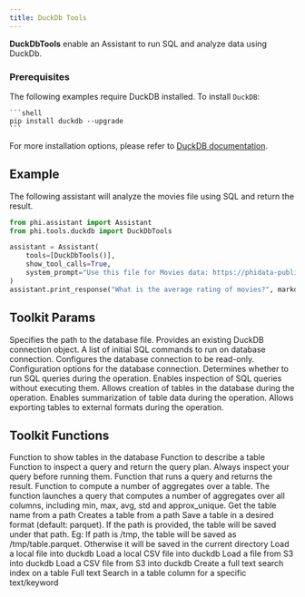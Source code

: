 ```yaml
---
title: DuckDb Tools
---
```


**DuckDbTools** enable an Assistant to run SQL and analyze data using DuckDb.

### Prerequisites
The following examples require DuckDB installed.
To install `DuckDB`:

    ```shell
    pip install duckdb --upgrade
    ```

For more installation options, please refer to [DuckDB documentation](https://duckdb.org/docs/installation). 

## Example

The following assistant will analyze the movies file using SQL and return the result.

```python cookbook/tools/duckdb_tools.py
from phi.assistant import Assistant
from phi.tools.duckdb import DuckDbTools

assistant = Assistant(
    tools=[DuckDbTools()],
    show_tool_calls=True,
    system_prompt="Use this file for Movies data: https://phidata-public.s3.amazonaws.com/demo_data/IMDB-Movie-Data.csv",
)
assistant.print_response("What is the average rating of movies?", markdown=True, stream=False)
```

## Toolkit Params

<ResponseField name="db_path" type="str">
  Specifies the path to the database file.
</ResponseField>
<ResponseField name="connection" type="DuckDBPyConnection">
  Provides an existing DuckDB connection object.
</ResponseField>
<ResponseField name="init_commands" type="List">
  A list of initial SQL commands to run on database connection.
</ResponseField>
<ResponseField name="read_only" type="bool" default="False">
  Configures the database connection to be read-only.
</ResponseField>
<ResponseField name="config" type="dict">
  Configuration options for the database connection.
</ResponseField>
<ResponseField name="run_queries" type="bool" default="True">
  Determines whether to run SQL queries during the operation.
</ResponseField>
<ResponseField name="inspect_queries" type="bool" default="False">
  Enables inspection of SQL queries without executing them.
</ResponseField>
<ResponseField name="create_tables" type="bool" default="True">
  Allows creation of tables in the database during the operation.
</ResponseField>
<ResponseField name="summarize_tables" type="bool" default="True">
  Enables summarization of table data during the operation.
</ResponseField>
<ResponseField name="export_tables" type="bool" default="False">
  Allows exporting tables to external formats during the operation.
</ResponseField>

## Toolkit Functions

<ResponseField name="show_tables">
  Function to show tables in the database
</ResponseField>
<ResponseField name="describe_table">
  Function to describe a table
</ResponseField>
<ResponseField name="inspect_query">
  Function to inspect a query and return the query plan. Always inspect your
  query before running them.
</ResponseField>
<ResponseField name="run_query">
  Function that runs a query and returns the result.
</ResponseField>
<ResponseField name="summarize_table">
  Function to compute a number of aggregates over a table. The function launches
  a query that computes a number of aggregates over all columns, including min,
  max, avg, std and approx_unique.
</ResponseField>
<ResponseField name="get_table_name_from_path">
  Get the table name from a path
</ResponseField>
<ResponseField name="create_table_from_path">
  Creates a table from a path
</ResponseField>
<ResponseField name="export_table_to_path">
  Save a table in a desired format (default: parquet). If the path is provided,
  the table will be saved under that path. Eg: If path is /tmp, the table will
  be saved as /tmp/table.parquet. Otherwise it will be saved in the current
  directory
</ResponseField>
<ResponseField name="load_local_path_to_table">
  Load a local file into duckdb
</ResponseField>
<ResponseField name="load_local_csv_to_table">
  Load a local CSV file into duckdb
</ResponseField>
<ResponseField name="load_s3_path_to_table">
  Load a file from S3 into duckdb
</ResponseField>
<ResponseField name="load_s3_csv_to_table">
  Load a CSV file from S3 into duckdb
</ResponseField>
<ResponseField name="create_fts_index">
  Create a full text search index on a table
</ResponseField>
<ResponseField name="full_text_search">
  Full text Search in a table column for a specific text/keyword
</ResponseField>
